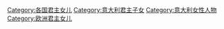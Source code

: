 [[Category:各国君主女儿|Category:各国君主女儿]]
[[Category:意大利君主子女|Category:意大利君主子女]]
[[Category:意大利女性人物|Category:意大利女性人物]]
[[Category:欧洲君主女儿|Category:欧洲君主女儿]]